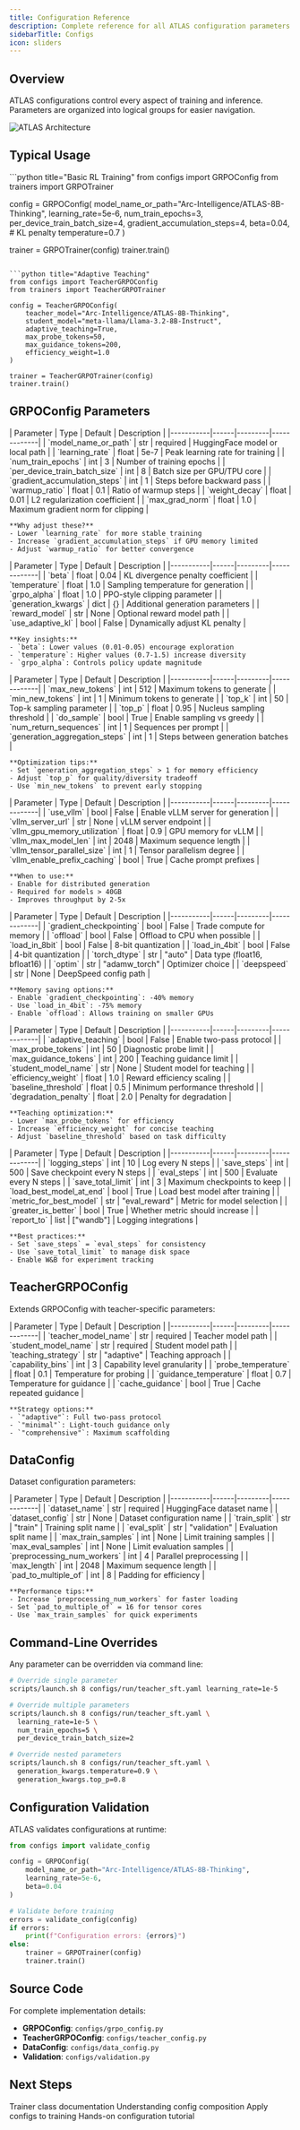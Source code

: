```yaml
---
title: Configuration Reference
description: Complete reference for all ATLAS configuration parameters
sidebarTitle: Configs
icon: sliders
---
```


## Overview

ATLAS configurations control every aspect of training and inference. Parameters are organized into logical groups for easier navigation.

![ATLAS Architecture](/images/ATLAS.png)

## Typical Usage

<CodeGroup>
```python title="Basic RL Training"
from configs import GRPOConfig
from trainers import GRPOTrainer

config = GRPOConfig(
    model_name_or_path="Arc-Intelligence/ATLAS-8B-Thinking",
    learning_rate=5e-6,
    num_train_epochs=3,
    per_device_train_batch_size=4,
    gradient_accumulation_steps=4,
    beta=0.04,  # KL penalty
    temperature=0.7
)

trainer = GRPOTrainer(config)
trainer.train()
```

```python title="Adaptive Teaching"
from configs import TeacherGRPOConfig
from trainers import TeacherGRPOTrainer

config = TeacherGRPOConfig(
    teacher_model="Arc-Intelligence/ATLAS-8B-Thinking",
    student_model="meta-llama/Llama-3.2-8B-Instruct",
    adaptive_teaching=True,
    max_probe_tokens=50,
    max_guidance_tokens=200,
    efficiency_weight=1.0
)

trainer = TeacherGRPOTrainer(config)
trainer.train()
```
</CodeGroup>

## GRPOConfig Parameters

<AccordionGroup>
  <Accordion title="Core Training Parameters">
    | Parameter | Type | Default | Description |
    |-----------|------|---------|-------------|
    | `model_name_or_path` | str | required | HuggingFace model or local path |
    | `learning_rate` | float | 5e-7 | Peak learning rate for training |
    | `num_train_epochs` | int | 3 | Number of training epochs |
    | `per_device_train_batch_size` | int | 8 | Batch size per GPU/TPU core |
    | `gradient_accumulation_steps` | int | 1 | Steps before backward pass |
    | `warmup_ratio` | float | 0.1 | Ratio of warmup steps |
    | `weight_decay` | float | 0.01 | L2 regularization coefficient |
    | `max_grad_norm` | float | 1.0 | Maximum gradient norm for clipping |

    **Why adjust these?**
    - Lower `learning_rate` for more stable training
    - Increase `gradient_accumulation_steps` if GPU memory limited
    - Adjust `warmup_ratio` for better convergence
  </Accordion>

  <Accordion title="GRPO Algorithm Parameters">
    | Parameter | Type | Default | Description |
    |-----------|------|---------|-------------|
    | `beta` | float | 0.04 | KL divergence penalty coefficient |
    | `temperature` | float | 1.0 | Sampling temperature for generation |
    | `grpo_alpha` | float | 1.0 | PPO-style clipping parameter |
    | `generation_kwargs` | dict | {} | Additional generation parameters |
    | `reward_model` | str | None | Optional reward model path |
    | `use_adaptive_kl` | bool | False | Dynamically adjust KL penalty |

    **Key insights:**
    - `beta`: Lower values (0.01-0.05) encourage exploration
    - `temperature`: Higher values (0.7-1.5) increase diversity
    - `grpo_alpha`: Controls policy update magnitude
  </Accordion>

  <Accordion title="Generation & Sampling">
    | Parameter | Type | Default | Description |
    |-----------|------|---------|-------------|
    | `max_new_tokens` | int | 512 | Maximum tokens to generate |
    | `min_new_tokens` | int | 1 | Minimum tokens to generate |
    | `top_k` | int | 50 | Top-k sampling parameter |
    | `top_p` | float | 0.95 | Nucleus sampling threshold |
    | `do_sample` | bool | True | Enable sampling vs greedy |
    | `num_return_sequences` | int | 1 | Sequences per prompt |
    | `generation_aggregation_steps` | int | 1 | Steps between generation batches |

    **Optimization tips:**
    - Set `generation_aggregation_steps` > 1 for memory efficiency
    - Adjust `top_p` for quality/diversity tradeoff
    - Use `min_new_tokens` to prevent early stopping
  </Accordion>

  <Accordion title="vLLM Integration">
    | Parameter | Type | Default | Description |
    |-----------|------|---------|-------------|
    | `use_vllm` | bool | False | Enable vLLM server for generation |
    | `vllm_server_url` | str | None | vLLM server endpoint |
    | `vllm_gpu_memory_utilization` | float | 0.9 | GPU memory for vLLM |
    | `vllm_max_model_len` | int | 2048 | Maximum sequence length |
    | `vllm_tensor_parallel_size` | int | 1 | Tensor parallelism degree |
    | `vllm_enable_prefix_caching` | bool | True | Cache prompt prefixes |

    **When to use:**
    - Enable for distributed generation
    - Required for models > 40GB
    - Improves throughput by 2-5x
  </Accordion>

  <Accordion title="Memory Optimization">
    | Parameter | Type | Default | Description |
    |-----------|------|---------|-------------|
    | `gradient_checkpointing` | bool | False | Trade compute for memory |
    | `offload` | bool | False | Offload to CPU when possible |
    | `load_in_8bit` | bool | False | 8-bit quantization |
    | `load_in_4bit` | bool | False | 4-bit quantization |
    | `torch_dtype` | str | "auto" | Data type (float16, bfloat16) |
    | `optim` | str | "adamw_torch" | Optimizer choice |
    | `deepspeed` | str | None | DeepSpeed config path |

    **Memory saving options:**
    - Enable `gradient_checkpointing`: -40% memory
    - Use `load_in_4bit`: -75% memory
    - Enable `offload`: Allows training on smaller GPUs
  </Accordion>

  <Accordion title="Adaptive Teaching">
    | Parameter | Type | Default | Description |
    |-----------|------|---------|-------------|
    | `adaptive_teaching` | bool | False | Enable two-pass protocol |
    | `max_probe_tokens` | int | 50 | Diagnostic probe limit |
    | `max_guidance_tokens` | int | 200 | Teaching guidance limit |
    | `student_model_name` | str | None | Student model for teaching |
    | `efficiency_weight` | float | 1.0 | Reward efficiency scaling |
    | `baseline_threshold` | float | 0.5 | Minimum performance threshold |
    | `degradation_penalty` | float | 2.0 | Penalty for degradation |

    **Teaching optimization:**
    - Lower `max_probe_tokens` for efficiency
    - Increase `efficiency_weight` for concise teaching
    - Adjust `baseline_threshold` based on task difficulty
  </Accordion>

  <Accordion title="Logging & Checkpointing">
    | Parameter | Type | Default | Description |
    |-----------|------|---------|-------------|
    | `logging_steps` | int | 10 | Log every N steps |
    | `save_steps` | int | 500 | Save checkpoint every N steps |
    | `eval_steps` | int | 500 | Evaluate every N steps |
    | `save_total_limit` | int | 3 | Maximum checkpoints to keep |
    | `load_best_model_at_end` | bool | True | Load best model after training |
    | `metric_for_best_model` | str | "eval_reward" | Metric for model selection |
    | `greater_is_better` | bool | True | Whether metric should increase |
    | `report_to` | list | ["wandb"] | Logging integrations |

    **Best practices:**
    - Set `save_steps` = `eval_steps` for consistency
    - Use `save_total_limit` to manage disk space
    - Enable W&B for experiment tracking
  </Accordion>
</AccordionGroup>

## TeacherGRPOConfig

Extends GRPOConfig with teacher-specific parameters:

<AccordionGroup>
  <Accordion title="Teacher-Specific Parameters">
    | Parameter | Type | Default | Description |
    |-----------|------|---------|-------------|
    | `teacher_model_name` | str | required | Teacher model path |
    | `student_model_name` | str | required | Student model path |
    | `teaching_strategy` | str | "adaptive" | Teaching approach |
    | `capability_bins` | int | 3 | Capability level granularity |
    | `probe_temperature` | float | 0.1 | Temperature for probing |
    | `guidance_temperature` | float | 0.7 | Temperature for guidance |
    | `cache_guidance` | bool | True | Cache repeated guidance |

    **Strategy options:**
    - `"adaptive"`: Full two-pass protocol
    - `"minimal"`: Light-touch guidance only
    - `"comprehensive"`: Maximum scaffolding
  </Accordion>
</AccordionGroup>

## DataConfig

Dataset configuration parameters:

<AccordionGroup>
  <Accordion title="Dataset Parameters">
    | Parameter | Type | Default | Description |
    |-----------|------|---------|-------------|
    | `dataset_name` | str | required | HuggingFace dataset name |
    | `dataset_config` | str | None | Dataset configuration name |
    | `train_split` | str | "train" | Training split name |
    | `eval_split` | str | "validation" | Evaluation split name |
    | `max_train_samples` | int | None | Limit training samples |
    | `max_eval_samples` | int | None | Limit evaluation samples |
    | `preprocessing_num_workers` | int | 4 | Parallel preprocessing |
    | `max_length` | int | 2048 | Maximum sequence length |
    | `pad_to_multiple_of` | int | 8 | Padding for efficiency |

    **Performance tips:**
    - Increase `preprocessing_num_workers` for faster loading
    - Set `pad_to_multiple_of` = 16 for tensor cores
    - Use `max_train_samples` for quick experiments
  </Accordion>
</AccordionGroup>

## Command-Line Overrides

Any parameter can be overridden via command line:

```bash
# Override single parameter
scripts/launch.sh 8 configs/run/teacher_sft.yaml learning_rate=1e-5

# Override multiple parameters
scripts/launch.sh 8 configs/run/teacher_sft.yaml \
  learning_rate=1e-5 \
  num_train_epochs=5 \
  per_device_train_batch_size=2

# Override nested parameters
scripts/launch.sh 8 configs/run/teacher_sft.yaml \
  generation_kwargs.temperature=0.9 \
  generation_kwargs.top_p=0.8
```

## Configuration Validation

ATLAS validates configurations at runtime:

```python
from configs import validate_config

config = GRPOConfig(
    model_name_or_path="Arc-Intelligence/ATLAS-8B-Thinking",
    learning_rate=5e-6,
    beta=0.04
)

# Validate before training
errors = validate_config(config)
if errors:
    print(f"Configuration errors: {errors}")
else:
    trainer = GRPOTrainer(config)
    trainer.train()
```

## Source Code

For complete implementation details:
- **GRPOConfig**: `configs/grpo_config.py`
- **TeacherGRPOConfig**: `configs/teacher_config.py`
- **DataConfig**: `configs/data_config.py`
- **Validation**: `configs/validation.py`

## Next Steps

<CardGroup cols={2}>
  <Card title="Trainers Reference" icon="robot" href="/api-reference/trainers">
    Trainer class documentation
  </Card>
  <Card title="Configuration Deep Dive" icon="cog" href="/architecture/config-system">
    Understanding config composition
  </Card>
  <Card title="RL Training Guide" icon="graduation-cap" href="/training/offline/grpo-training">
    Apply configs to training
  </Card>
  <Card title="First Experiment" icon="flask" href="/first-experiment">
    Hands-on configuration tutorial
  </Card>
</CardGroup>